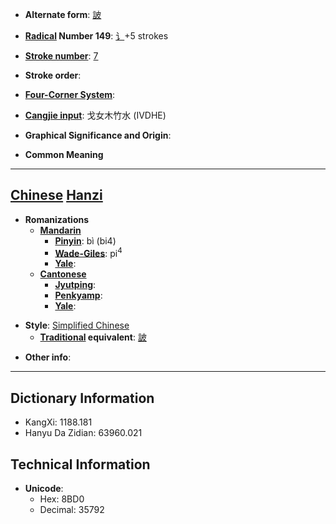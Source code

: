 * '''Alternate form''': [[詖]]

* '''[[Wiktionary:Chinese radical index| Radical]] Number 149''': [[Wiktionary:Chinese radical index 讠|讠]]+5 strokes

* '''[[Wiktionary:Chinese total strokes index|Stroke number]]''': [[Wiktionary:Chinese total strokes index 7|7]]

* '''Stroke order''': 

* '''[[Wiktionary:Chinese four corner index|Four-Corner System]]''': 

* '''[[Wiktionary:Chinese Cangjie index|Cangjie input]]''': 戈女木竹水 (IVDHE)

* '''Graphical Significance and Origin''': 

* '''Common Meaning'''

----

== [[Chinese]] [[Hanzi]] ==

* '''Romanizations'''
** '''[[Mandarin]]'''
*** '''[[Pinyin]]''': bì (bi4)
*** '''[[Wade-Giles]]''': pi<sup>4</sup>
*** '''[[Yale]]''': 
** '''[[Cantonese]]'''
*** '''[[Jyutping]]''':
*** '''[[Penkyamp]]''': 
*** '''[[Yale]]''': 

* '''Style''': [[Simplified Chinese]] 
** '''[[Traditional Chinese|Traditional]] equivalent''': [[詖]]

* '''Other info''': 

----

== Dictionary Information ==

* KangXi: 1188.181
* Hanyu Da Zidian: 63960.021

== Technical Information ==

* '''Unicode''':
** Hex: 8BD0
** Decimal: 35792